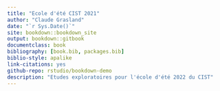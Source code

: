```yaml
--- 
title: "Ecole d'été CIST 2021"
author: "Claude Grasland"
date: "`r Sys.Date()`"
site: bookdown::bookdown_site
output: bookdown::gitbook
documentclass: book
bibliography: [book.bib, packages.bib]
biblio-style: apalike
link-citations: yes
github-repo: rstudio/bookdown-demo
description: "Etudes exploratoires pour l'école d'été 2022 du CIST"
---
```




